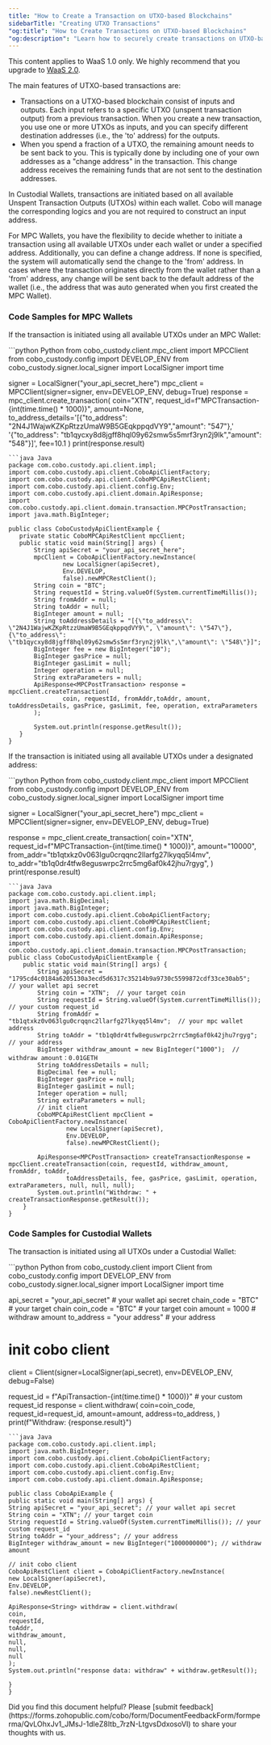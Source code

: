 ```yaml
---
title: "How to Create a Transaction on UTXO-based Blockchains"
sidebarTitle: "Creating UTXO Transactions"
"og:title": "How to Create Transactions on UTXO-based Blockchains"
"og:description": "Learn how to securely create transactions on UTXO-based blockchains. Explore code samples in programming languages such as Python and Java. "
---
```

<Note>This content applies to WaaS 1.0 only. We highly recommend that you upgrade to [WaaS 2.0](https://www.cobo.com/developers/v2/guides/overview/introduction).</Note>

The main features of UTXO-based transactions are:
 - Transactions on a UTXO-based blockchain consist of inputs and outputs.
   Each input refers to a specific UTXO (unspent transaction output) from a previous transaction.
   When you create a new transaction, you use one or more UTXOs as inputs, and you can specify different destination addresses (i.e., the 'to' address) for the outputs.
 - When you spend a fraction of a UTXO, the remaining amount needs to be sent back to you.
   This is typically done by including one of your own addresses as a "change address" in the transaction.
   This change address receives the remaining funds that are not sent to the destination addresses.

In Custodial Wallets, transactions are initiated based on all available Unspent Transaction Outputs (UTXOs) within each wallet.
Cobo will manage the corresponding logics and you are not required to construct an input address.

For MPC Wallets, you have the flexibility to decide whether to initiate a transaction using all available UTXOs under each wallet or under a specified address.
Additionally, you can define a change address. If none is specified, the system will automatically send the change to the 'from' address.
In cases where the transaction originates directly from the wallet rather than a 'from' address, any change will be sent back to the default address of the wallet (i.e., the address that was auto generated when you first created the MPC Wallet).

### Code Samples for MPC Wallets
If the transaction is initiated using all available UTXOs under an MPC Wallet:

<CodeGroup>
```python Python
from cobo_custody.client.mpc_client import MPCClient
from cobo_custody.config import DEVELOP_ENV
from cobo_custody.signer.local_signer import LocalSigner
import time

signer = LocalSigner("your_api_secret_here")
mpc_client = MPCClient(signer=signer, env=DEVELOP_ENV, debug=True)
response = mpc_client.create_transaction(
   coin="XTN",
   request_id=f"MPCTransaction-{int(time.time() * 1000)}",
   amount=None,
   to_address_details='[{"to_address": "2N4J1WajwKZKpRtzzUmaW9B5GEqkppqdVY9","amount": "547"},'
                       '{"to_address": "tb1qycxy8d8jgff8hql09y62smw5s5mrf3ryn2j9lk","amount": "548"}]',
   fee=10.1
)
print(response.result)

```
```java Java
package com.cobo.custody.api.client.impl;
import com.cobo.custody.api.client.CoboApiClientFactory;
import com.cobo.custody.api.client.CoboMPCApiRestClient;
import com.cobo.custody.api.client.config.Env;
import com.cobo.custody.api.client.domain.ApiResponse;
import com.cobo.custody.api.client.domain.transaction.MPCPostTransaction;
import java.math.BigInteger;

public class CobоCustodyApiClientExample {
   private static CoboMPCApiRestClient mpcClient;
   public static void main(String[] args) {
       String apiSecret = "your_api_secret_here";
       mpcClient = CoboApiClientFactory.newInstance(
               new LocalSigner(apiSecret),
               Env.DEVELOP,
               false).newMPCRestClient();
       String coin = "BTC";
       String requestId = String.valueOf(System.currentTimeMillis());
       String fromAddr = null;
       String toAddr = null;
       BigInteger amount = null;
       String toAddressDetails = "[{\"to_address\": \"2N4J1WajwKZKpRtzzUmaW9B5GEqkppqdVY9\", \"amount\": \"547\"}, {\"to_address\": \"tb1qycxy8d8jgff8hql09y62smw5s5mrf3ryn2j9lk\",\"amount\": \"548\"}]";
       BigInteger fee = new BigInteger("10");
       BigInteger gasPrice = null;
       BigInteger gasLimit = null;
       Integer operation = null;
       String extraParameters = null;
       ApiResponse<MPCPostTransaction> response = mpcClient.createTransaction(
               coin, requestId, fromAddr,toAddr, amount, toAddressDetails, gasPrice, gasLimit, fee, operation, extraParameters
       );

       System.out.println(response.getResult());
   }
}

```
</CodeGroup>

If the transaction is initiated using all available UTXOs under a designated address:

<CodeGroup>
```python Python
from cobo_custody.client.mpc_client import MPCClient
from cobo_custody.config import DEVELOP_ENV
from cobo_custody.signer.local_signer import LocalSigner
import time

signer = LocalSigner("your_api_secret_here")
mpc_client = MPCClient(signer=signer, env=DEVELOP_ENV, debug=True)

response = mpc_client.create_transaction(
   coin="XTN",
   request_id=f"MPCTransaction-{int(time.time() * 1000)}",
   amount="10000",
   from_addr="tb1qtxkz0v063lgu0crqqnc2llarfg27lkyqq5l4mv",
   to_addr="tb1q0dr4tfw8eguswrpc2rrc5mg6af0k42jhu7rgyg",
)
print(response.result)

```
```java Java
package com.cobo.custody.api.client.impl;
import java.math.BigDecimal;
import java.math.BigInteger;
import com.cobo.custody.api.client.CoboApiClientFactory;
import com.cobo.custody.api.client.CoboMPCApiRestClient;
import com.cobo.custody.api.client.config.Env;
import com.cobo.custody.api.client.domain.ApiResponse;
import com.cobo.custody.api.client.domain.transaction.MPCPostTransaction;
public class CobоCustodyApiClientExample {
    public static void main(String[] args) {
        String apiSecret = "1795cd4c0184a6205130a3ecd5d6317c35214b9a9730c5599872cdf33ce30ab5";  // your wallet api secret
        String coin = "XTN";  // your target coin
        String requestId = String.valueOf(System.currentTimeMillis());  // your custom request_id
        String fromAddr = "tb1qtxkz0v063lgu0crqqnc2llarfg27lkyqq5l4mv";  // your mpc wallet address
        String toAddr = "tb1q0dr4tfw8eguswrpc2rrc5mg6af0k42jhu7rgyg";  // your address
        BigInteger withdraw_amount = new BigInteger("1000");  // withdraw amount：0.01GETH
        String toAddressDetails = null;
        BigDecimal fee = null;
        BigInteger gasPrice = null;
        BigInteger gasLimit = null;
        Integer operation = null;
        String extraParameters = null;
        // init client
        CoboMPCApiRestClient mpcClient = CoboApiClientFactory.newInstance(
                new LocalSigner(apiSecret),
                Env.DEVELOP,
                false).newMPCRestClient();

        ApiResponse<MPCPostTransaction> createTransactionResponse = mpcClient.createTransaction(coin, requestId, withdraw_amount, fromAddr, toAddr,
                toAddressDetails, fee, gasPrice, gasLimit, operation, extraParameters, null, null, null);
        System.out.println("Withdraw: " + createTransactionResponse.getResult());
    }
}

```
</CodeGroup>

### Code Samples for Custodial Wallets

The transaction is initiated using all UTXOs under a Custodial Wallet:

<CodeGroup>
```python Python
from cobo_custody.client import Client
from cobo_custody.config import DEVELOP_ENV
from cobo_custody.signer.local_signer import LocalSigner
import time


api_secret = "your_api_secret"  # your wallet api secret
chain_code = "BTC"  # your target chain
coin_code = "BTC"  # your target coin
amount = 1000  # withdraw amount
to_address = "your address"  # your address


# init cobo client
client = Client(signer=LocalSigner(api_secret), env=DEVELOP_ENV, debug=False)

request_id = f"ApiTransaction-{int(time.time() * 1000)}"    # your custom request_id
response = client.withdraw(
   coin=coin_code,
   request_id=request_id,
   amount=amount,
   address=to_address,
)
print(f"Withdraw: {response.result}")

```
```java Java
package com.cobo.custody.api.client.impl;
import java.math.BigInteger;
import com.cobo.custody.api.client.CoboApiClientFactory;
import com.cobo.custody.api.client.CoboApiRestClient;
import com.cobo.custody.api.client.config.Env;
import com.cobo.custody.api.client.domain.ApiResponse;

public class CoboApiExample {
public static void main(String[] args) {
String apiSecret = "your_api_secret"; // your wallet api secret
String coin = "XTN"; // your target coin
String requestId = String.valueOf(System.currentTimeMillis()); // your custom request_id
String toAddr = "your_address"; // your address
BigInteger withdraw_amount = new BigInteger("1000000000"); // withdraw amount

// init cobo client
CoboApiRestClient client = CoboApiClientFactory.newInstance(
new LocalSigner(apiSecret),
Env.DEVELOP,
false).newRestClient();

ApiResponse<String> withdraw = client.withdraw(
coin,
requestId,
toAddr,
withdraw_amount,
null,
null,
null
);
System.out.println("response data: withdraw" + withdraw.getResult());

}
}
```
</CodeGroup>
<Tip>Did you find this document helpful? Please [submit feedback](https://forms.zohopublic.com/cobo/form/DocumentFeedbackForm/formperma/QvLOhxJv1_JMsJ-1dleZ8Itb_7rzN-LtgvsDdxosoVI) to share your thoughts with us.</Tip>